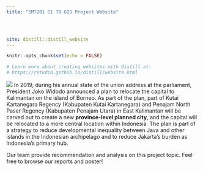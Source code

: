 ```yaml
---
title: "SMT201 G1 T8 GIS Project Website"


  

site: distill::distill_website
---
```


```r
knitr::opts_chunk$set(echo = FALSE)

# Learn more about creating websites with Distill at:
# https://rstudio.github.io/distill/website.html

```
![](img/jcube.jpg)
  In 2019, during his annual state of the union address at the parliament, President Joko Widodo announced a plan to relocate the capital to Kalimantan on the island of Borneo. As part of the plan, part of Kutai Kartanegara Regency (Kabupaten Kutai Kartanegara) and Penajam North Paser Regency (Kabupaten Penajam Utara) in East Kalimantan will be carved out to create a new **province-level planned city**, and the capital will be relocated to a more central location within Indonesia. The plan is part of a strategy to reduce developmental inequality between Java and other islands in the Indonesian archipelago and to reduce Jakarta’s burden as Indonesia’s primary hub.
  
  Our team provide recommendation and analysis on this project topic. Feel free to browse our reports and poster!
